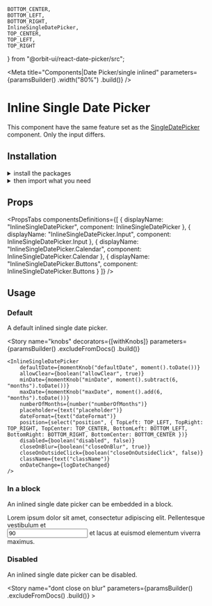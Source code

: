     BOTTOM_CENTER,
    BOTTOM_LEFT,
    BOTTOM_RIGHT,
    InlineSingleDatePicker,
    TOP_CENTER,
    TOP_LEFT,
    TOP_RIGHT
} from "@orbit-ui/react-date-picker/src";

<Meta
    title="Components|Date Picker/single inlined"
    parameters={paramsBuilder()
        .width("80%")
        .build()}
/>

<GithubLink filePath="/packages/react-components/components/date-picker/src/single" />

<Anchor storyId="components-date-picker-single-inlined--default-story" />

# Inline Single Date Picker

<Message info size="small">This component have the same feature set as the <a href="/?path=/docs/components-date-picker-single--default-story">SingleDatePicker</a> component. Only the input differs.</Message>

## Installation

<details><summary >install the packages</summary>

Install from <a href={INSTALLATION_PAGE}>the React bundle</a> or as a standalone component:

```bash
npm install @orbit-ui/react-date-picker @orbit-ui/css-normalize @orbit-ui/tachyons @orbit-ui/semantic-ui-theme semantic-ui-react react-spring moment lodash styled-jsx
```
</details>

<details><summary >then import what you need</summary>

```javascript
import {
    InlineSingleDatePicker,
    TOP_LEFT,
    TOP_RIGHT,
    TOP_CENTER,
    BOTTOM_LEFT,
    BOTTOM_RIGHT,
    BOTTOM_CENTER
} from "@orbit-ui/react-date-picker" | "@orbit-ui/react-components";
```
</details>

## Props

<PropsTabs
    componentsDefinitions={[
        { displayName: "InlineSingleDatePicker", component: InlineSingleDatePicker },
        { displayName: "InlineSingleDatePicker.Input", component: InlineSingleDatePicker.Input },
        { displayName: "InlineSingleDatePicker.Calendar", component: InlineSingleDatePicker.Calendar },
        { displayName: "InlineSingleDatePicker.Buttons", component: InlineSingleDatePicker.Buttons }
    ]}
/>

## Usage

<MomentUsage />

### Default

A default inlined single date picker.

<Preview>
    <Story name="default">
        <InlineSingleDatePicker
            onDateChange={logDateChanged}
        />
    </Story>
</Preview>

<Story
    name="knobs"
    decorators={[withKnobs]}
    parameters={paramsBuilder()
        .excludeFromDocs()
        .build()}
>
    <InlineSingleDatePicker
        defaultDate={momentKnob("defaultDate", moment().toDate())}
        allowClear={boolean("allowClear", true)}
        minDate={momentKnob("minDate", moment().subtract(6, "months").toDate())}
        maxDate={momentKnob("maxDate", moment().add(6, "months").toDate())}
        numberOfMonths={number("numberOfMonths")}
        placeholder={text("placeholder")}
        dateFormat={text("dateFormat")}
        position={select("position", { TopLeft: TOP_LEFT, TopRight: TOP_RIGHT, TopCenter: TOP_CENTER, BottomLeft: BOTTOM_LEFT, BottomRight: BOTTOM_RIGHT, BottomCenter: BOTTOM_CENTER })}
        disabled={boolean("disabled", false)}
        closeOnBlur={boolean("closeOnBlur", true)}
        closeOnOutsideClick={boolean("closeOnOutsideClick", false)}
        className={text("className")}
        onDateChange={logDateChanged}
    />
</Story>

### In a block

An inlined single date picker can be embedded in a block.

<Preview>
    <Story name="in a block">
        <div>
            <div>Lorem ipsum dolor sit amet, consectetur adipiscing elit. Pellentesque vestibulum et<br /> <input type="text" value="90" onChange={logDateChanged}></input> et lacus at euismod <InlineSingleDatePicker onDateChange={logDateChanged} /> elementum viverra maximus.</div>
        </div>
    </Story>
</Preview>

### Disabled

An inlined single date picker can be disabled.

<Preview>
    <Story name="disabled">
        <InlineSingleDatePicker
            disabled
            onDateChange={logDateChanged}
        />
    </Story>
</Preview>

<Story
    name="dont close on blur"
    parameters={paramsBuilder()
        .excludeFromDocs()
        .build()}
    >
    <InlineSingleDatePicker
        closeOnBlur={false}
        closeOnOutsideClick
        onDateChange={logDateChanged}
    />
</Story>

